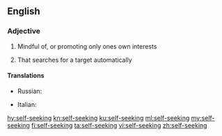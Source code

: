 ==English==

===Adjective===
{{en-adj|head=[[self]]-[[seeking]]}}

# Mindful of, or promoting only ones own interests
# {{lb|en|military|of a missile}} That searches for a target automatically

====Translations====
{{trans-top|mindful of, or promoting only ones own interests}}
* Russian: {{t+|ru|своекоры́стный|m}}
{{trans-mid}}
{{trans-bottom}}

{{trans-top}}
* Italian: {{t|it|autocercante}}
{{trans-mid}}
{{trans-bottom}}

[[hy:self-seeking]]
[[kn:self-seeking]]
[[ku:self-seeking]]
[[ml:self-seeking]]
[[my:self-seeking]]
[[fi:self-seeking]]
[[ta:self-seeking]]
[[vi:self-seeking]]
[[zh:self-seeking]]
